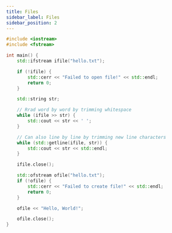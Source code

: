 ```yaml
---
title: Files
sidebar_label: Files
sidebar_position: 2
---
```


```cpp
#include <iostream>
#include <fstream>

int main() {
    std::ifstream ifile("hello.txt");

    if (!ifile) {
        std::cerr << "Failed to open file!" << std::endl;
        return 0;
    }

    std::string str;

    // Rrad word by word by trimming whitespace
    while (ifile >> str) {
        std::cout << str << ' ';
    }

    // Can also line by line by trimming new line characters
    while (std::getline(ifile, str)) {
        std::cout << str << std::endl;
    }

    ifile.close();

    std::ofstream ofile("hello.txt");
    if (!ofile) {
        std::cerr << "Failed to create file!" << std::endl;
        return 0;
    }

    ofile << "Hello, World!";

    ofile.close();
}
```
